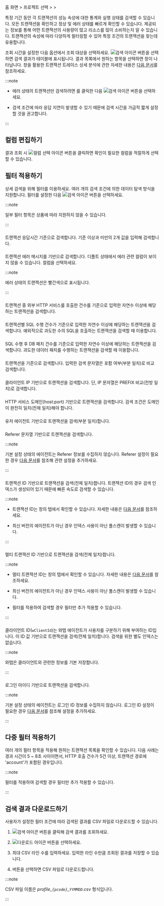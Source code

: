 홈 화면 &gt; 프로젝트 선택 &gt; <Cmdname sid="analysis" className="uitext" /> &gt; <Cmdname sid="tx_search" className="uitext" />

특정 기간 동안 각 트랜잭션의 성능 속성에 대한 통계와 실행 상태를 검색할 수 있습니다. 모든 트랜잭션을 확인하고 정상 및 에러 상태를 빠르게 확인할 수 있습니다. 제공되는 정보를 통해 어떤 트랜잭션의 사용량이 많고 리소스를 많이 소비하는지 알 수 있습니다. 트랜잭션의 속성에 따라 다양하게 필터링할 수 있어 특정 조건의 트랜잭션을 찾는데 유용합니다.

<ImgLang img='apm-tx-search.png' desc='트랜잭션 검색' />

조회 시간을 설정한 다음 <Cmdname sid="application" className="uitext" /> 옵션에서 조회 대상을 선택하세요. ![검색 아이콘](/img/ico-btn-search.png) 버튼을 선택하면 검색 결과가 테이블에 표시됩니다. 결과 목록에서 원하는 항목을 선택하면 <Cmdname sid="TTL06527" className="uitext" /> 창이 나타납니다. <Cmdname sid="TTL06527" className="uitext" /> 창을 활용한 트랜잭션 트레이스 상세 분석에 관한 자세한 내용은 [다음 문서](trs-profile#details)를 참조하세요.

:::note

* 에러 상태의 트랜잭션만 검색하려면 <Cmdname sid="show_only_error" className="uitext" />를 클릭한 다음 ![검색 아이콘](/img/ico-btn-search.png) 버튼을 선택하세요.

* 검색 조건에 따라 응답 지연이 발생할 수 있기 때문에 검색 시간을 가급적 짧게 설정할 것을 권고합니다.

:::

## 컬럼 편집하기

<ImgLang img='whatap_application_analysis_tx_profile_column.png' desc='컬럼 선택' />

결과 조회 시 ![컬럼 선택 아이콘](/img/ico-column-set.svg) <Cmdname sid="column_select" className="uitext" /> 버튼을 클릭하면 확인이 필요한 컬럼을 적절하게 선택할 수 있습니다.


## 필터 적용하기

상세 검색을 위해 필터를 이용하세요. 여러 개의 검색 조건에 의한 데이터 탐색 방식을 지원합니다. 필터를 설정한 다음 ![검색 아이콘](/img/ico-btn-search.png) 버튼을 선택하세요.

:::note

일부 필터 항목은 상품에 따라 지원하지 않을 수 있습니다.

:::

### <Cmdname sid="TTL06361" />

<ImgLang img='apm-tx-search-elapsed-time.png' desc='경과 시간' />

트랜잭션 응답시간 기준으로 검색합니다. 기준 이상과 미만의 2개 값을 입력해 검색합니다.

### <Cmdname sid="TTL06088" />

<ImgLang img='apm-tx-search-error-message.png' desc='에러 메시지' />

트랜잭션 에러 메시지를 기반으로 검색합니다. 디폴트 상태에서 에러 관련 컬럼이 보이지 않을 수 있습니다. 컬럼을 선택하세요.

:::note

에러 상태의 트랜잭션은 빨간색으로 표시됩니다.

:::

### <Cmdname sid="TTL06089" />

<ImgLang img='apm-tx-search-http-call.png' desc='HTTP 호출 건수' />

트랜잭션 중 외부 HTTP 서비스를 호출한 건수를 기준으로 입력한 자연수 이상에 해당하는 트랜잭션을 검색합니다.

### <Cmdname sid="TTL06097" />

<ImgLang img='apm-tx-search-sql-count.png' desc='SQL 건수' />

트랜잭션별 SQL 수행 건수가 기준으로 입력한 자연수 이상에 해당하는 트랜잭션을 검색합니다. 예외적으로 과도한 수의 SQL을 호출하는 트랜잭션을 검색할 때 이용합니다.

### <Cmdname sid="TTL06094" />

<ImgLang img='apm-tx-search-sql-fetch-count.png' desc='SQL 패치 건수' />

SQL 수행 후 DB 패치 건수를 기준으로 입력한 자연수 이상에 해당하는 트랜잭션을 검색합니다. 과도한 데이터 패치를 수행하는 트랜잭션을 검색할 때 이용합니다.

### <Cmdname sid="TTL06918" />

<ImgLang img='apm-tx-search-transaction.png' desc='트랜잭션' />

트랜잭션을 기준으로 검색합니다. 입력한 검색 문자열은 포함 여부(부분 일치)로 비교 검색합니다.

### <Cmdname sid="TTL06081" />

<ImgLang img='apm-tx-search-client-ip.png' desc='IP' />

클라이언트 IP 기반으로 트랜잭션을 검색합니다. 단, IP 문자열은 PREFIX 비교(전방 일치)로 검색합니다.

### <Cmdname sid="TTL06101" />

<ImgLang img='apm-tx-search-domain.png' desc='도메인' />

HTTP 서비스 도메인(host:port) 기반으로 트랜잭션을 검색합니다. 검색 조건은 도메인이 완전히 일치(전체 일치)해야 합니다.

### <Cmdname sid="TTL06359" />

<ImgLang img='apm-tx-search-user-agent.png' desc='유저 에이전트' />

유저 에이전트 기반으로 트랜잭션을 검색(부분 일치)합니다.

<InDoc product="java,python,nodejs">

### <Cmdname sid="TTL06108" />

Referer 문자열 기반으로 트랜잭션을 검색합니다.

:::note

기본 설정 상태의 에이전트는 Referer 정보를 수집하지 않습니다. Referer 설정이 필요한 경우 [다음 문서](analysis-apm-trs#stat-referer)를 참조해 관련 설정을 추가하세요.

:::

</InDoc>

### <Cmdname sid="TTL06111" />

<ImgLang img='apm-tx-search-tx-id.png' desc='트랜잭션 ID' />

트랜잭션 ID 기반으로 트랜잭션을 검색(전체 일치)합니다. 트랜잭션 ID의 경우 검색 인덱스가 생성되어 있기 때문에 빠른 속도로 검색할 수 있습니다.

:::note

* 트랜잭션 ID는 <Cmdname sid="TTL06527" className="uitext" /> 창의 <Cmdname sid="TTL06125" className="uitext" /> 탭에서 확인할 수 있습니다. 자세한 내용은 [다음 문서](trs-profile#anlaysis-trace-record-summary)를 참조하세요.

* 최신 버전의 에이전트가 아닌 경우 인덱스 사용이 아닌 풀스캔이 발생할 수 있습니다.

:::

### <Cmdname sid="TTL06107" />

<ImgLang img='apm-tx-search-mtx-id.png' desc='멀티 트랜잭션 ID' />

멀티 트랜잭션 ID 기반으로 트랜잭션을 검색(전체 일치)합니다.

:::note

* 멀티 트랜잭션 ID는 <Cmdname sid="TTL06527" className="uitext" /> 창의 <Cmdname sid="TTL06125" className="uitext" /> 탭에서 확인할 수 있습니다. 자세한 내용은 [다음 문서](trs-multi-trace#trace-multi-tx)를 참조하세요.

* 최신 버전의 에이전트가 아닌 경우 인덱스 사용이 아닌 풀스캔이 발생할 수 있습니다.

* <Cmdname sid="TTL06107" className="uitext" /> 필터를 적용하여 검색할 경우 <Cmdname sid="TTL06111" className="uitext" /> 필터만 추가 적용할 수 있습니다.

:::

### <Cmdname sid="TTL06420" />

<ImgLang img='apm-tx-search-wclientid.png' desc='클라이언트 ID' />

클라이언트 ID(`wClientId`)는 와탭 에이전트가 사용자를 구분하기 위해 부여하는 ID입니다. 이 ID 값 기반으로 트랜잭션을 검색(전체 일치)합니다. 검색을 위한 별도 인덱스는 없습니다.

:::note

와탭은 클라이언트와 관련한 정보를 기본 저장합니다.

:::

<InDoc product="java">

### <Cmdname sid="TTL06082" />

로그인 아이디 기반으로 트랜잭션을 검색합니다.

:::note

기본 설정 상태의 에이전트는 로그인 ID 정보를 수집하지 않습니다. 로그인 ID 설정이 필요한 경우 [다음 문서](../java/script-plugin#common-plugin)를 참조해 설정을 추가하세요.

:::

</InDoc>


## 다중 필터 적용하기

여러 개의 필터 항목을 적용해 원하는 트랜잭션 목록을 확인할 수 있습니다. 다음 사례는 경과 시간이 5 ~ 8초 사이이면서, HTTP 호출 건수가 5건 이상, 트랜잭션 경로에 'account'가 포함된 경우입니다.

<ImgLang img='apm-tx-search-multiple-filtering.png' desc='다중 필터 적용' />

:::note

<Cmdname sid="TTL06107" className="uitext" /> 필터를 적용하여 검색할 경우 <Cmdname sid="TTL06111" className="uitext" /> 필터만 추가 적용할 수 있습니다.

:::


## 검색 결과 다운로드하기

사용자가 설정한 필터 조건에 따라 검색된 결과를 CSV 파일로 다운로드할 수 있습니다. 

1. ![검색 아이콘](/img/ico-btn-search.png) 버튼을 클릭해 검색 결과를 조회하세요.

1. ![다운로드 아이콘](/img/ic-csv-download-ms.svg) 버튼을 선택하세요.

1. 최대 CSV 라인 수를 입력하세요. 입력한 라인 수만큼 조회된 결과를 저장할 수 있습니다.

1. <Cmdname sid="download" className="uitext" /> 버튼을 선택하면 CSV 파일로 다운로드합니다.

:::note

CSV 파일 이름은 *profile\_`{pcode}`\_`YYMMDD`.csv* 형식입니다.

:::